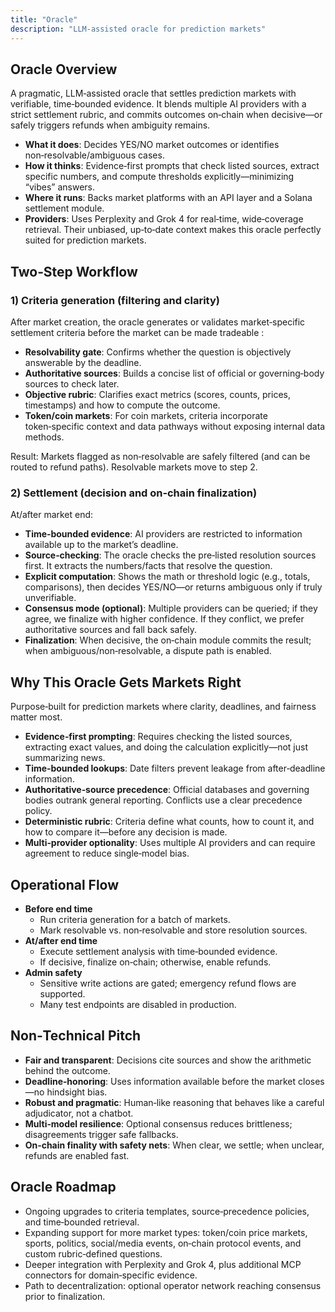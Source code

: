 ```yaml
---
title: "Oracle"
description: "LLM‑assisted oracle for prediction markets"
---
```


## Oracle Overview

A pragmatic, LLM‑assisted oracle that settles prediction markets with verifiable, time‑bounded evidence. It blends multiple AI providers with a strict settlement rubric, and commits outcomes on‑chain when decisive—or safely triggers refunds when ambiguity remains.

- **What it does**: Decides YES/NO market outcomes or identifies non‑resolvable/ambiguous cases.
- **How it thinks**: Evidence‑first prompts that check listed sources, extract specific numbers, and compute thresholds explicitly—minimizing “vibes” answers.
- **Where it runs**: Backs market platforms with an API layer and a Solana settlement module.
 - **Providers**: Uses Perplexity and Grok 4 for real‑time, wide‑coverage retrieval. Their unbiased, up‑to‑date context makes this oracle perfectly suited for prediction markets.

## Two‑Step Workflow

### 1) Criteria generation (filtering and clarity)
After market creation, the oracle generates or validates market‑specific settlement criteria before the market can be made tradeable :
- **Resolvability gate**: Confirms whether the question is objectively answerable by the deadline.
- **Authoritative sources**: Builds a concise list of official or governing‑body sources to check later.
- **Objective rubric**: Clarifies exact metrics (scores, counts, prices, timestamps) and how to compute the outcome.
- **Token/coin markets**: For coin markets, criteria incorporate token‑specific context and data pathways without exposing internal data methods.

Result: Markets flagged as non‑resolvable are safely filtered (and can be routed to refund paths). Resolvable markets move to step 2.

### 2) Settlement (decision and on‑chain finalization)
At/after market end:
- **Time‑bounded evidence**: AI providers are restricted to information available up to the market’s deadline.
- **Source‑checking**: The oracle checks the pre‑listed resolution sources first. It extracts the numbers/facts that resolve the question.
- **Explicit computation**: Shows the math or threshold logic (e.g., totals, comparisons), then decides YES/NO—or returns ambiguous only if truly unverifiable.
- **Consensus mode (optional)**: Multiple providers can be queried; if they agree, we finalize with higher confidence. If they conflict, we prefer authoritative sources and fall back safely.
- **Finalization**: When decisive, the on‑chain module commits the result; when ambiguous/non‑resolvable, a dispute path is enabled.

## Why This Oracle Gets Markets Right

Purpose‑built for prediction markets where clarity, deadlines, and fairness matter most.

- **Evidence‑first prompting**: Requires checking the listed sources, extracting exact values, and doing the calculation explicitly—not just summarizing news.
- **Time‑bounded lookups**: Date filters prevent leakage from after‑deadline information.
- **Authoritative‑source precedence**: Official databases and governing bodies outrank general reporting. Conflicts use a clear precedence policy.
- **Deterministic rubric**: Criteria define what counts, how to count it, and how to compare it—before any decision is made.
- **Multi‑provider optionality**: Uses multiple AI providers and can require agreement to reduce single‑model bias.

## Operational Flow

- **Before end time**
  - Run criteria generation for a batch of markets.
  - Mark resolvable vs. non‑resolvable and store resolution sources.
- **At/after end time**
  - Execute settlement analysis with time‑bounded evidence.
  - If decisive, finalize on‑chain; otherwise, enable refunds.
- **Admin safety**
  - Sensitive write actions are gated; emergency refund flows are supported.
  - Many test endpoints are disabled in production.

## Non‑Technical Pitch

- **Fair and transparent**: Decisions cite sources and show the arithmetic behind the outcome.
- **Deadline‑honoring**: Uses information available before the market closes—no hindsight bias.
- **Robust and pragmatic**: Human‑like reasoning that behaves like a careful adjudicator, not a chatbot.
- **Multi‑model resilience**: Optional consensus reduces brittleness; disagreements trigger safe fallbacks.
- **On‑chain finality with safety nets**: When clear, we settle; when unclear, refunds are enabled fast.

## Oracle Roadmap

- Ongoing upgrades to criteria templates, source‑precedence policies, and time‑bounded retrieval.
- Expanding support for more market types: token/coin price markets, sports, politics, social/media events, on‑chain protocol events, and custom rubric‑defined questions.
- Deeper integration with Perplexity and Grok 4, plus additional MCP connectors for domain‑specific evidence.
- Path to decentralization: optional operator network reaching consensus prior to finalization.


